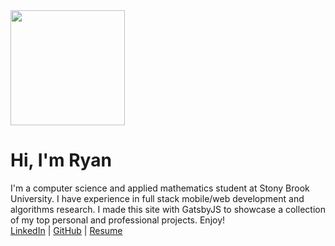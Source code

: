 <div style={{display: "flex", flexDirection: "row", justifyContent: "space-evenly"}}>
<img src="../../images/me.png" width="183" height="184" style={{borderRadius:"70%"}}/>
</div>

# Hi, I'm Ryan

I'm a computer science and applied mathematics student at Stony Brook University. I have experience in full stack mobile/web development and algorithms research. I made this site with GatsbyJS to showcase a collection of my top personal and professional projects. Enjoy!\
[LinkedIn](https://www.linkedin.com/in/ryan-rychlak/) | [GitHub](https://github.com/ryanrych) | [Resume](/resume)